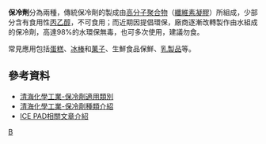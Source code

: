 {{expand|time=2011-01-13T09:33:47+00:00}}
'''保冷劑'''分為兩種，傳統保冷劑的製成由[[高分子聚合物|高分子聚合物]]（[[纖維素|纖維素]][[凝膠|凝膠]]）所組成，少部分含有食用性[[丙乙醇|丙乙醇]]，不可食用；而近期因提倡環保，廠商逐漸改轉製作由水組成的保冷劑，高達98%的水環保無毒，也可多次使用，建議勿食。

常見應用包括[[蛋糕|蛋糕]]、[[冰棒|冰棒]]和[[菓子|菓子]]、生鮮食品保鮮、[[乳製品|乳製品]]等。

==參考資料==
* [https://www.keepcool.com.tw/food1.html 清海化學工業-保冷劑適用類別]{{Wayback|url=https://www.keepcool.com.tw/food1.html |date=20200325071745 }}
* [https://www.keepcool.com.tw/kind.html 清海化學工業-保冷劑種類介紹]{{Wayback|url=https://www.keepcool.com.tw/kind.html |date=20200325071746 }}
* [https://keepcool.tw/ ICE PAD相關文章介紹]{{Wayback|url=https://keepcool.tw/ |date=20200325071739 }}

[[Category:冷冻剂|B]]